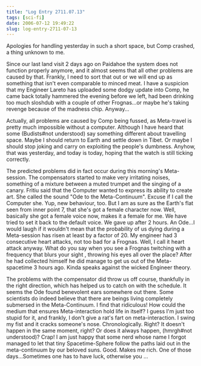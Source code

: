 ```yaml
---
title: "Log Entry 2711.07.13"
tags: [sci-fi]
date: 2006-07-12 19:49:22
slug: log-entry-2711-07-13
---
```


Apologies for handling yesterday in such a short space, but Comp crashed, a thing unknown to me. 

Since our last land visit 2 days ago on Paidahoe the system does not function properly anymore, and it almost seems that all other problems are caused by that. Frankly, I need to sort that out or we will end up as something that isn&#39;t even comparable to minced meat. I have a suspicion that my Engineer Lareto has uploaded some dodgy update into Comp, he came back totally hammered the evening before we left, had been drinking too much sloshdub with a couple of other Frognas...or maybe he&#39;s taking revenge because of the madness chip. Anyway... 

Actually, all problems are caused by Comp being fussed, as Meta-travel is pretty much impossible without a computer. Although I have heard that some (Budists#not understood) say something different about travelling space. Maybe I should return to Earth and settle down in Tibet. Or maybe I should stop joking and carry on exploiting the people&#39;s dumbness. Anyhow, that was yesterday, and today is today, hoping that the watch is still ticking correctly. 

The predicted problems did in fact occur during this morning&#39;s Meta-session. The compensators started to make very irritating noises, something of a mixture between a muted trumpet and the singing of a canary. Fritiu said that the Computer wanted to express its ability to create art. She called the sound &quot;Ode to the Meta-Continuum&quot;. Excuse if I call the Computer she. Yup, new behaviour, too. But I am as sure as the Earth&#39;s flat seen from inner point 7, that she&#39;s got a female character now. Well, basically she got a female voice now, makes it a female for me. We have tried to set it back to the default voice. We gave up after 2 hours. An Ode...I would laugh if it wouldn&#39;t mean that the probability of us dying during a Meta-session has risen at least by a factor of 20. My engineer had 3 consecutive heart attacks, not too bad for a Frognas. Well, I call it heart attack anyway. What do you say when you see a Frognas twitching with a frequency that blurs your sight , throwing his eyes all over the place? After he had collected himself he did manage to get us out of the Meta- spacetime 3 hours ago. Kinda speaks against the wicked Engineer theory. 

The problems with the compensator did throw us off course, thankfully in the right direction, which has helped us to catch on with the schedule. It seems the Ode found benevolent ears somewhere out there. Some scientists do indeed believe that there are beings living completely submersed in the Meta-Continuum. I find that ridiculous! How could the medium that ensures Meta-interaction hold life in itself? I guess I&#39;m just too stupid for it, and frankly, I don&#39;t give a rat&#39;s fart on meta-interaction. I swing my fist and it cracks someone&#39;s nose. Chronologically. Right? It doesn&#39;t happen in the same moment, right? Or does it always happen, (hmrgh#not understood)? Crap! I am just happy that some nerd whose name I forgot managed to let that tiny Spacetime-Sphere follow the paths laid out in the meta-continuum by our beloved suns. Good. Makes me rich. One of those days...Sometimes one has to have luck, otherwise you …